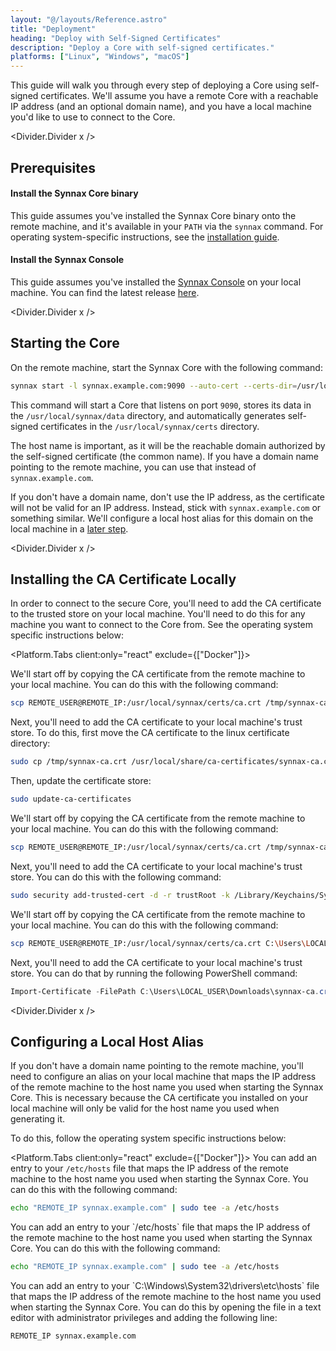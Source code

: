 ```yaml
---
layout: "@/layouts/Reference.astro"
title: "Deployment"
heading: "Deploy with Self-Signed Certificates"
description: "Deploy a Core with self-signed certificates."
platforms: ["Linux", "Windows", "macOS"]
---
```





This guide will walk you through every step of deploying a Core using self-signed
certificates. We'll assume you have a remote Core with a reachable IP address (and an
optional domain name), and you have a local machine you'd like to use to connect to the
Core.

<Divider.Divider x />

## Prerequisites

#### Install the Synnax Core binary

This guide assumes you've installed the Synnax Core binary onto the remote machine, and
it's available in your `PATH` via the `synnax` command. For operating system-specific
instructions, see the [installation guide](/reference/core/installation).

#### Install the Synnax Console

This guide assumes you've installed the [Synnax Console](/reference/console/get-started)
on your local machine. You can find the latest release
[here](https://github.com/synnaxlabs/synnax/releases).

<Divider.Divider x />

## Starting the Core

On the remote machine, start the Synnax Core with the following command:

```bash
synnax start -l synnax.example.com:9090 --auto-cert --certs-dir=/usr/local/synnax/certs -d /usr/local/synnax/data
```

This command will start a Core that listens on port `9090`, stores its data in the
`/usr/local/synnax/data` directory, and automatically generates self-signed certificates
in the `/usr/local/synnax/certs` directory.

The host name is important, as it will be the reachable domain authorized by the
self-signed certificate (the common name). If you have a domain name pointing to the
remote machine, you can use that instead of `synnax.example.com`.

If you don't have a domain name, don't use the IP address, as the certificate will not
be valid for an IP address. Instead, stick with `synnax.example.com` or something
similar. We'll configure a local host alias for this domain on the local machine in a
[later step](#configuring-a-local-host-alias).

<Divider.Divider x />

## Installing the CA Certificate Locally

In order to connect to the secure Core, you'll need to add the CA certificate to the
trusted store on your local machine. You'll need to do this for any machine you want to
connect to the Core from. See the operating system specific instructions below:

<Platform.Tabs client:only="react" exclude={["Docker"]}>
<Fragment slot="Linux">

We'll start off by copying the CA certificate from the remote machine to your local
machine. You can do this with the following command:

```bash
scp REMOTE_USER@REMOTE_IP:/usr/local/synnax/certs/ca.crt /tmp/synnax-ca.crt
```

Next, you'll need to add the CA certificate to your local machine's trust store. To do
this, first move the CA certificate to the linux certificate directory:

```bash
sudo cp /tmp/synnax-ca.crt /usr/local/share/ca-certificates/synnax-ca.crt
```

Then, update the certificate store:

```bash
sudo update-ca-certificates
```

</Fragment>
<Fragment slot="macOS">

We'll start off by copying the CA certificate from the remote machine to your local
machine. You can do this with the following command:

```bash
scp REMOTE_USER@REMOTE_IP:/usr/local/synnax/certs/ca.crt /tmp/synnax-ca.crt
```

Next, you'll need to add the CA certificate to your local machine's trust store. You can
do this with the following command:

```bash
sudo security add-trusted-cert -d -r trustRoot -k /Library/Keychains/System.keychain /tmp/synnax-ca.crt
```

</Fragment>
<Fragment slot="Windows">

We'll start off by copying the CA certificate from the remote machine to your local
machine. You can do this with the following command:

```bash
scp REMOTE_USER@REMOTE_IP:/usr/local/synnax/certs/ca.crt C:\Users\LOCAL_USER\Downloads\synnax-ca.crt
```

Next, you'll need to add the CA certificate to your local machine's trust store. You can
do that by running the following PowerShell command:

```powershell
Import-Certificate -FilePath C:\Users\LOCAL_USER\Downloads\synnax-ca.crt -CertStoreLocation Cert:\LocalMachine\Root
```

</Fragment>
</Platform.Tabs>

<Divider.Divider x />

## Configuring a Local Host Alias

If you don't have a domain name pointing to the remote machine, you'll need to configure
an alias on your local machine that maps the IP address of the remote machine to the
host name you used when starting the Synnax Core. This is necessary because the CA
certificate you installed on your local machine will only be valid for the host name you
used when generating it.

To do this, follow the operating system specific instructions below:

<Platform.Tabs client:only="react" exclude={["Docker"]}>
<Fragment slot="Linux">
You can add an entry to your `/etc/hosts` file that maps the IP address of the remote
machine to the host name you used when starting the Synnax Core. You can do this with the
following command:

```bash
echo "REMOTE_IP synnax.example.com" | sudo tee -a /etc/hosts
```

</Fragment>
<Fragment slot="macOS">
You can add an entry to your `/etc/hosts` file that maps the IP address of the remote
machine to the host name you used when starting the Synnax Core. You can do this with the
following command:

```bash
echo "REMOTE_IP synnax.example.com" | sudo tee -a /etc/hosts
```

</Fragment>
<Fragment slot="Windows">
You can add an entry to your `C:\Windows\System32\drivers\etc\hosts` file that maps the
IP address of the remote machine to the host name you used when starting the Synnax Core.
You can do this by opening the file in a text editor with administrator privileges and
adding the following line:

```
REMOTE_IP synnax.example.com
```

</Fragment>
</Platform.Tabs>
